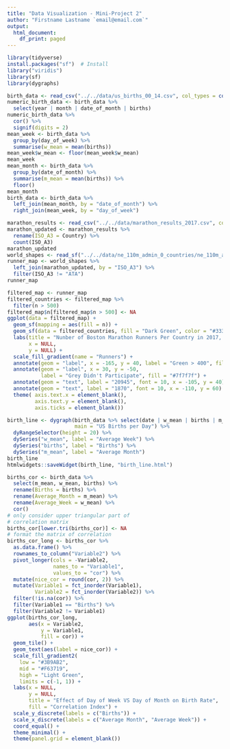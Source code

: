 ```yaml
---
title: "Data Visualization - Mini-Project 2"
author: "Firstname Lastname `email@email.com`"
output:
  html_document:
    df_print: paged
---
```


```r
library(tidyverse)
install.packages("sf")  # Install
library("viridis")
library(sf)
library(dygraphs)
```

```r
birth_data <- read_csv("../../data/us_births_00_14.csv", col_types = cols())
numeric_birth_data <- birth_data %>% 
  select(year | month | date_of_month | births) 
numeric_birth_data %>% 
  cor() %>% 
  signif(digits = 2)
mean_week <- birth_data %>% 
  group_by(day_of_week) %>% 
  summarise(w_mean = mean(births))
mean_week$w_mean <- floor(mean_week$w_mean)
mean_week
mean_month <- birth_data %>% 
  group_by(date_of_month) %>% 
  summarise(m_mean = mean(births)) %>% 
  floor()
mean_month
birth_data <- birth_data %>% 
  left_join(mean_month, by = "date_of_month") %>% 
  right_join(mean_week, by = "day_of_week")
```

```r
marathon_results <- read_csv("../../data/marathon_results_2017.csv", col_types = cols())
marathon_updated <- marathon_results %>% 
  rename(ISO_A3 = Country) %>% 
  count(ISO_A3)
marathon_updated
world_shapes <- read_sf("../../data/ne_110m_admin_0_countries/ne_110m_admin_0_countries.shp")
runner_map <- world_shapes %>%
  left_join(marathon_updated, by = "ISO_A3") %>%
  filter(ISO_A3 != "ATA") 
runner_map
```

```r
filtered_map <- runner_map
filtered_countries <- filtered_map %>% 
  filter(n > 500)
filtered_map$n[filtered_map$n > 500] <- NA
ggplot(data = filtered_map) + 
  geom_sf(mapping = aes(fill = n)) + 
  geom_sf(data = filtered_countries, fill = "Dark Green", color = "#333333") +
  labs(title = "Nunber of Boston Marathon Runners Per Country in 2017, up to 400",
       x = NULL,
       y = NULL) + 
  scale_fill_gradient(name = "Runners") + 
  annotate(geom = "label", x = -165, y = 40, label = "Green > 400", fill = "Dark Green") + 
  annotate(geom = "label", x = 30, y = -50, 
           label = "Grey Didn't Participate", fill = "#7f7f7f") + 
  annotate(geom = "text", label = "20945", font = 10, x = -105, y = 40) + 
  annotate(geom = "text", label = "1870", font = 10, x = -110, y = 60) +
  theme( axis.text.x = element_blank(),
         axis.text.y = element_blank(),
         axis.ticks = element_blank())

```

```r
birth_line <- dygraph(birth_data %>% select(date | w_mean | births | m_mean),
                      main = "US Births per Day") %>% 
  dyRangeSelector(height = 20) %>% 
  dySeries("w_mean", label = "Average Week") %>% 
  dySeries("births", label = "Births") %>% 
  dySeries("m_mean", label = "Average Month")
birth_line
htmlwidgets::saveWidget(birth_line, "birth_line.html")
```

```r
births_cor <- birth_data %>%
  select(m_mean, w_mean, births) %>% 
  rename(Births = births) %>% 
  rename(Average_Month = m_mean) %>% 
  rename(Average_Week = w_mean) %>% 
  cor()
# only consider upper triangular part of
# correlation matrix
births_cor[lower.tri(births_cor)] <- NA
# format the matrix of correlation
births_cor_long <- births_cor %>%
  as.data.frame() %>%
  rownames_to_column("Variable2") %>%
  pivot_longer(cols = -Variable2,
               names_to = "Variable1",
               values_to = "cor") %>%
  mutate(nice_cor = round(cor, 2)) %>%
  mutate(Variable1 = fct_inorder(Variable1),
         Variable2 = fct_inorder(Variable2)) %>%
  filter(!is.na(cor)) %>%
  filter(Variable1 == "Births") %>% 
  filter(Variable2 != Variable1)
ggplot(births_cor_long,
       aes(x = Variable2,
           y = Variable1,
           fill = cor)) +
  geom_tile() +
  geom_text(aes(label = nice_cor)) +
  scale_fill_gradient2(
    low = "#3B9AB2",
    mid = "#F63719",
    high = "Light Green",
    limits = c(-1, 1)) +
  labs(x = NULL, 
       y = NULL, 
       title = "Effect of Day of Week VS Day of Month on Birth Rate",
       fill = "Correlation Index") +
  scale_y_discrete(labels = c("Births")) +
  scale_x_discrete(labels = c("Average Month", "Average Week")) +
  coord_equal() +
  theme_minimal() +
  theme(panel.grid = element_blank())
```

